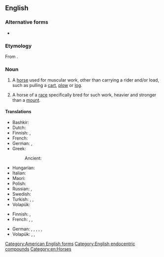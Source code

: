 ==English==
{{wikipedia}}

===Alternative forms===
* {{alt|en|draught horse||British spelling}}

===Etymology===
From {{compound|en|draft|pos1=itself from to [[draw]]|horse}}.

===Noun===
{{en-noun}}

# {{lb|en|American spelling}} A [[horse]] used for muscular work, other than carrying a rider and/or load, such as pulling a [[cart]], [[plow]] or [[log]].
# A horse of a [[race]] specifically bred for such work, heavier and stronger than a [[mount]].

====Translations====
{{trans-top|horse used for muscular work}}
* Bashkir: {{t|ba|[[екке]] [[ат]]}}
* Dutch: {{t+|nl|trekpaard|n}}
* Finnish: {{t|fi|työhevonen}}, {{t|fi|kylmäverihevonen}}
* French: {{t+|fr|cheval de trait|m}}
* German: {{t+|de|Zugpferd|n}}, {{t|de|Arbeitspferd|n}}
* Greek:
*: Ancient: {{t|grc|ζύγιος|m}}
{{trans-mid}}
* Hungarian: {{t+|hu|igásló}}
* Italian: {{t|it|cavallo da tiro|m}}
* Maori: {{t|mi|hōiho tarāwhe}}
* Polish: {{t|pl|koń pociągowy|m}}
* Russian: {{t|ru|тя́гловая ло́шадь|f}}, {{t+|ru|ломова́я ло́шадь|f}}
* Swedish: {{t|sv|draghäst|c}}
* Turkish: {{t+|tr|beygir}}, {{t+|tr|koşum atı}}, {{t|tr|yük beygiri}}
* Volapük: {{t|vo|halajevod}}
{{trans-bottom}}

{{trans-top|horse of a race specifically bred for such work}}
* Finnish: {{t|fi|työhevonen}}, {{t|fi|kylmäverihevonen}}
* French: {{t+|fr|cheval de trait|m}}, {{t|fr|étalon de trait|m}} {{q|male}}, {{t|fr|jument de trait|f}} {{q|female}}
{{trans-mid}}
* German: {{t+|de|Zugpferd|n}}, {{t|de|Zughengst|m}} {{q|male}}, {{t|de|Zugstute|f}} {{q|female}}, {{t|de|Arbeitspferd|n}}, {{t|de|Arbeitshengst|m}}, {{t|de|Arbeitsstute|f}}
* Volapük: {{t|vo|halajevod}}, {{t|vo|halahijevod}} {{q|male}}, {{t|vo|halajijevod}} {{q|female}}
{{trans-bottom}}

[[Category:American English forms]]

[[Category:English endocentric compounds]]
[[Category:en:Horses]]